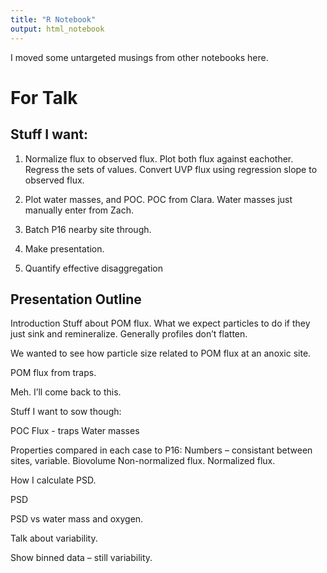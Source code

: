 ```yaml
---
title: "R Notebook"
output: html_notebook
---
```


I moved some untargeted musings from other notebooks here.



# For Talk
## Stuff I want:
 1) Normalize flux to observed flux.
 Plot both flux against eachother. Regress the sets of values. Convert UVP flux using regression slope to observed flux.
 2) Plot water masses, and POC. 
 POC from Clara.
 Water masses just manually enter from Zach.
 3) Batch P16 nearby site through.
 4) Make presentation.
 
 5) Quantify effective disaggregation
 
## Presentation Outline
Introduction
 Stuff about POM flux.
 What we expect particles to do if they just sink and remineralize.
 Generally profiles don't flatten.
 
 We wanted to see how particle size related to POM flux at an anoxic site. 
 
 POM flux from traps.
 
 Meh. I'll come back to this.
 
 Stuff I want to sow though:
 
 POC
 Flux - traps
 Water masses
 
 Properties compared in each case to P16:
 Numbers -- consistant between sites, variable. 
 Biovolume
 Non-normalized flux.
 Normalized flux.
 
 How I calculate PSD.
 
 PSD
 
 PSD vs water mass and oxygen.
 
 Talk about variability.
 
 Show binned data -- still variability.
 
 
